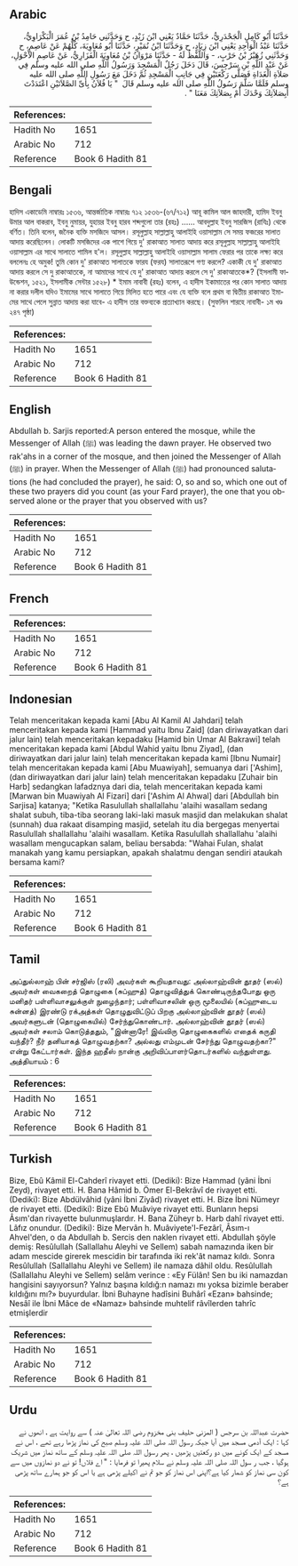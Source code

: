 ## Arabic


<div dir="rtl" lang="ar" style={{fontSize:'larger',backgroundColor:'#f8f9fa',padding:20}}>
حَدَّثَنَا أَبُو كَامِلٍ الْجَحْدَرِيُّ، حَدَّثَنَا حَمَّادٌ يَعْنِي ابْنَ زَيْدٍ، ح وَحَدَّثَنِي حَامِدُ بْنُ عُمَرَ الْبَكْرَاوِيُّ، حَدَّثَنَا عَبْدُ الْوَاحِدِ يَعْنِي ابْنَ زِيَادٍ، ح وَحَدَّثَنَا ابْنُ نُمَيْرٍ، حَدَّثَنَا أَبُو مُعَاوِيَةَ، كُلُّهُمْ عَنْ عَاصِمٍ، ح وَحَدَّثَنِي زُهَيْرُ بْنُ حَرْبٍ، - وَاللَّفْظُ لَهُ - حَدَّثَنَا مَرْوَانُ بْنُ مُعَاوِيَةَ الْفَزَارِيُّ، عَنْ عَاصِمٍ الأَحْوَلِ، عَنْ عَبْدِ اللَّهِ بْنِ سَرْجِسَ، قَالَ دَخَلَ رَجُلٌ الْمَسْجِدَ وَرَسُولُ اللَّهِ صلى الله عليه وسلم فِي صَلاَةِ الْغَدَاةِ فَصَلَّى رَكْعَتَيْنِ فِي جَانِبِ الْمَسْجِدِ ثُمَّ دَخَلَ مَعَ رَسُولِ اللَّهِ صلى الله عليه وسلم فَلَمَّا سَلَّمَ رَسُولُ اللَّهِ صلى الله عليه وسلم قَالَ ‏ "‏ يَا فُلاَنُ بِأَىِّ الصَّلاَتَيْنِ اعْتَدَدْتَ أَبِصَلاَتِكَ وَحْدَكَ أَمْ بِصَلاَتِكَ مَعَنَا ‏"‏ ‏.‏
</div>
<div style={{backgroundColor:'#f8f9fa',padding:20, marginBottom: 10}}><table> <thead> <tr> <th>References:</th> <th></th> </tr> </thead> <tbody><tr><td>Hadith No</td><td>1651</td></tr><tr><td>Arabic No</td><td>712</td></tr><tr><td>Reference</td><td>Book 6 Hadith 81</td></tr></tbody></table></div>

## Bengali


<div dir="ltr" lang="bn" style={{fontSize:'larger',backgroundColor:'#f8f9fa',padding:20}}>
হাদিস একাডেমি নাম্বারঃ ১৫৩৬, আন্তর্জাতিক নাম্বারঃ ৭১২ ১৫৩৬-(৬৭/৭১২) আবূ কামিল আল জাহদারী, হামিদ ইবনু উমার আল বাকরাব, ইবনু নুমায়র, যুহায়র ইবনু হারব শব্দগুলো তার (রহঃ) ...... আবদুল্লাহ ইবনু সারজিস (রাযিঃ) থেকে বর্ণিত। তিনি বলেন, জনৈক ব্যক্তি মসজিদে আসল। রসূলুল্লাহ সাল্লাল্লাহু আলাইহি ওয়াসাল্লাম সে সময় ফজরের সালাত আদায় করেছিলেন। লোকটি মসজিদের এক পাশে গিয়ে দু' রাকাআত সালাত আদায় করে রসূলুল্লাহ সাল্লাল্লাহু আলাইহি ওয়াসাল্লাম এর সাথে সালাতে শামিল হ'ল। রসূলুল্লাহ সাল্লাল্লাহু আলাইহি ওয়াসাল্লাম সালাম ফেরার পর তাকে লক্ষ্য করে বললেনঃ হে অমুক! তুমি কোন দু' রাকাআত সালাতকে ফারয (ফরয) সালাতরূপে গণ্য করলে? একাকী যে দু' রাকাআত আদায় করলে সে দু রাকাআতকে, না আমাদের সাথে যে দু' রাকাআত আদায় করলে সে দু' রাকাআতকে*? (ইসলামী ফাউন্ডেশন, ১৫২১, ইসলামীক সেন্টার ১৫২৮) * ইমাম নাবাবী (রহঃ) বলেন, এ হাদীস ইকামাতের পর কোন সালাত আদায় না করার দলীল যদিও ইমামের সাথে সালাতে গিয়ে মিলিত হতে পারে এবং যে ব্যক্তি বলে প্রথম বা দ্বিতীয় রাকাআত ইমামের সাথে পেলে সুন্নাত আদায় করা যাবে- এ হাদীস তার বক্তব্যকে প্রত্যাখ্যান করছে। (সুফলিন শারহে নাবাবী- ১ম খণ্ড ২৪৭ পৃষ্ঠা)
</div>
<div style={{backgroundColor:'#f8f9fa',padding:20, marginBottom: 10}}><table> <thead> <tr> <th>References:</th> <th></th> </tr> </thead> <tbody><tr><td>Hadith No</td><td>1651</td></tr><tr><td>Arabic No</td><td>712</td></tr><tr><td>Reference</td><td>Book 6 Hadith 81</td></tr></tbody></table></div>

## English


<div dir="ltr" lang="en" style={{fontSize:'larger',backgroundColor:'#f8f9fa',padding:20}}>
Abdullah b. Sarjis reported:A person entered the mosque, while the Messenger of Allah (ﷺ) was leading the dawn prayer. He observed two rak'ahs in a corner of the mosque, and then joined the Messenger of Allah (ﷺ) in prayer. When the Messenger of Allah (ﷺ) had pronounced salutations (he had concluded the prayer), he said: O, so and so, which one out of these two prayers did you count (as your Fard prayer), the one that you observed alone or the prayer that you observed with us?
</div>
<div style={{backgroundColor:'#f8f9fa',padding:20, marginBottom: 10}}><table> <thead> <tr> <th>References:</th> <th></th> </tr> </thead> <tbody><tr><td>Hadith No</td><td>1651</td></tr><tr><td>Arabic No</td><td>712</td></tr><tr><td>Reference</td><td>Book 6 Hadith 81</td></tr></tbody></table></div>

## French


<div dir="ltr" lang="fr" style={{fontSize:'larger',backgroundColor:'#f8f9fa',padding:20}}>

</div>
<div style={{backgroundColor:'#f8f9fa',padding:20, marginBottom: 10}}><table> <thead> <tr> <th>References:</th> <th></th> </tr> </thead> <tbody><tr><td>Hadith No</td><td>1651</td></tr><tr><td>Arabic No</td><td>712</td></tr><tr><td>Reference</td><td>Book 6 Hadith 81</td></tr></tbody></table></div>

## Indonesian


<div dir="ltr" lang="id" style={{fontSize:'larger',backgroundColor:'#f8f9fa',padding:20}}>
Telah menceritakan kepada kami [Abu Al Kamil Al Jahdari] telah menceritakan kepada kami [Hammad yaitu Ibnu Zaid] (dan diriwayatkan dari jalur lain) telah menceritakan kepadaku [Hamid bin Umar Al Bakrawi] telah menceritakan kepada kami [Abdul Wahid yaitu Ibnu Ziyad], (dan diriwayatkan dari jalur lain) telah menceritakan kepada kami [Ibnu Numair] telah menceritakan kepada kami [Abu Muawiyah], semuanya dari ['Ashim], (dan diriwayatkan dari jalur lain) telah menceritakan kepadaku [Zuhair bin Harb] sedangkan lafadznya dari dia, telah menceritakan kepada kami [Marwan bin Muawiyah Al Fizari] dari ['Ashim Al Ahwal] dari [Abdullah bin Sarjisa] katanya; "Ketika Rasulullah shallallahu 'alaihi wasallam sedang shalat subuh, tiba-tiba seorang laki-laki masuk masjid dan melakukan shalat (sunnah) dua rakaat disamping masjid, setelah itu dia bergegas menyertai Rasulullah shallallahu 'alaihi wasallam. Ketika Rasulullah shallallahu 'alaihi wasallam mengucapkan salam, beliau bersabda: "Wahai Fulan, shalat manakah yang kamu persiapkan, apakah shalatmu dengan sendiri ataukah bersama kami?
</div>
<div style={{backgroundColor:'#f8f9fa',padding:20, marginBottom: 10}}><table> <thead> <tr> <th>References:</th> <th></th> </tr> </thead> <tbody><tr><td>Hadith No</td><td>1651</td></tr><tr><td>Arabic No</td><td>712</td></tr><tr><td>Reference</td><td>Book 6 Hadith 81</td></tr></tbody></table></div>

## Tamil


<div dir="ltr" lang="ta" style={{fontSize:'larger',backgroundColor:'#f8f9fa',padding:20}}>
அப்துல்லாஹ் பின் சர்ஜிஸ் (ரலி) அவர்கள் கூறியதாவது: அல்லாஹ்வின் தூதர் (ஸல்) அவர்கள் வைகறைத் தொழுகை (சுப்ஹுத்) தொழுவித்துக் கொண்டிருந்தபோது ஒரு மனிதர் பள்ளிவாசலுக்குள் நுழைந்தார்; பள்ளிவாசலின் ஒரு மூலையில் (சுப்ஹுடைய சுன்னத்) இரண்டு ரக்அத்கள் தொழுதுவிட்டுப் பிறகு அல்லாஹ்வின் தூதர் (ஸல்) அவர்களுடன் (தொழுகையில்) சேர்ந்துகொண்டார். அல்லாஹ்வின் தூதர் (ஸல்) அவர்கள் சலாம் கொடுத்ததும், "இன்னாரே! இவ்விரு தொழுகைகளில் எதைக் கருதி வந்தீர்? நீர் தனியாகத் தொழுவதற்கா? அல்லது எம்முடன் சேர்ந்து தொழுவதற்கா?" என்று கேட்டார்கள். இந்த ஹதீஸ் நான்கு அறிவிப்பாளர்தொடர்களில் வந்துள்ளது. அத்தியாயம் : 6
</div>
<div style={{backgroundColor:'#f8f9fa',padding:20, marginBottom: 10}}><table> <thead> <tr> <th>References:</th> <th></th> </tr> </thead> <tbody><tr><td>Hadith No</td><td>1651</td></tr><tr><td>Arabic No</td><td>712</td></tr><tr><td>Reference</td><td>Book 6 Hadith 81</td></tr></tbody></table></div>

## Turkish


<div dir="ltr" lang="tr" style={{fontSize:'larger',backgroundColor:'#f8f9fa',padding:20}}>
Bize, Ebû Kâmil El-Cahderî rivayet etti. (Dediki): Bize Hammad (yâni İbni Zeyd), rivayet etti. H. Bana Hâmid b. Ömer El-Bekrâvî de rivayet etti. (Dediki): Bize Abdülvâhid (yâni İbni Ziyâd) rivayet etti. H. Bize İbni Nümeyr de rivayet etti. (Dediki): Bize Ebû Muâviye rivayet etti. Bunların hepsi Âsım'dan rivayette bulunmuşlardır. H. Bana Züheyr b. Harb dahî rivayet etti. Lâfız onundur. (Dediki): Bize Mervân h. Muâviyete'l-Fezârî, Âsım-ı Ahvel'den, o da Abdullah b. Sercis den naklen rivayet etti. Abdullah şöyle demiş: Resûlullah (Sallallahu Aleyhi ve Sellem) sabah namazında iken bir adam mescide girerek mescidin bir tarafında iki rek'ât namaz kıldı. Sonra Resûlullah (Sallallahu Aleyhi ve Sellem) ile namaza dâhil oldu. Resûlullah (Sallallahu Aleyhi ve Sellem) selâm verince : «Ey Fülân! Sen bu iki namazdan hangisini sayıyorsun? Yalnız başına kıldığ:n namazı mı yoksa bizimle beraber kıldığını mı?» buyurdular. İbni Buhayne hadîsini Buhârî «Ezan» bahsinde; Nesâî ile İbni Mâce de «Namaz» bahsinde muhtelif râvîlerden tahrîc etmişlerdir
</div>
<div style={{backgroundColor:'#f8f9fa',padding:20, marginBottom: 10}}><table> <thead> <tr> <th>References:</th> <th></th> </tr> </thead> <tbody><tr><td>Hadith No</td><td>1651</td></tr><tr><td>Arabic No</td><td>712</td></tr><tr><td>Reference</td><td>Book 6 Hadith 81</td></tr></tbody></table></div>

## Urdu


<div dir="rtl" lang="ur" style={{fontSize:'larger',backgroundColor:'#f8f9fa',padding:20}}>
حضرت عبداللہ بن سرجس ( المزنی حلیف بنی مخزوم رضی اللہ تعالیٰ عنہ ) سے روایت ہے ، انھوں نے کہا : ایک آدمی مسجد میں آیا جبکہ رسول اللہ صلی اللہ علیہ وسلم صبح کی نماز پڑھا رہے تھے ، اس نے مسجد کے ایک کونے میں دو رکعتیں پڑھیں ، پھر رسول اللہ صلی اللہ علیہ وسلم کے ساتھ نماز میں شریک ہوگیا ، جب ر سول اللہ صلی اللہ علیہ وسلم نے سلام پھیرا تو فرمایا : " اے فلاں! تو نے دو نمازوں میں سے کون سی نماز کو شمار کیا ہے؟اپنی اس نماز کو جو تم نے اکیلے پڑھی ہے یا اس کو جو ہمارے ساتھ پڑھی ہے؟
</div>
<div style={{backgroundColor:'#f8f9fa',padding:20, marginBottom: 10}}><table> <thead> <tr> <th>References:</th> <th></th> </tr> </thead> <tbody><tr><td>Hadith No</td><td>1651</td></tr><tr><td>Arabic No</td><td>712</td></tr><tr><td>Reference</td><td>Book 6 Hadith 81</td></tr></tbody></table></div>